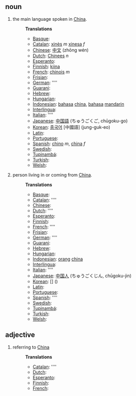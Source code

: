 == noun ==
#the main language spoken in [[China]].
#:
#:'''Translations'''
#:*[[Basque]]: [[]]
#:*[[Catalan]]: [[xinès]] ''m'' [[xinesa]] ''f''
#:*[[Chinese]]: [[中文]] (zhōng wén)
#:*[[Dutch]]: [[Chinees]] ''n''
#:*[[Esperanto]]: [[]]
#:*[[Finnish]]: [[kiina]]
#:*[[French]]: [[chinois]] ''m''
#:*[[Frisian]]: [[]]
#:*[[German]]: [[]] ''''
#:*[[Guarani]]: [[]]
#:*[[Hebrew]]: [[]]
#:*[[Hungarian]]: [[]]
#:*[[Indonesian]]: [[bahasa]] [[china]], [[bahasa]] [[mandarin]]
#:*[[Interlingua]]: [[]]
#:*[[Italian]]: [[]] ''''
#:*[[Japanese]]: [[中国語]] (ちゅうごくご, chūgoku-go)
#:*[[Korean]]: [[중국어]] [中國語] (jung-guk-eo)
#:*[[Latin]]: [[]]
#:*[[Portuguese]]: [[]]
#:*[[Spanish]]: [[chino]] ''m'', [[china]] ''f''
#:*[[Swedish]]: [[]]
#:*[[Tupinambá]]: [[]]
#:*[[Turkish]]: [[]]
#:*[[Welsh]]: [[]]
#:
#person living in or coming from [[China]].
#:
#:'''Translations'''
#:*[[Basque]]: [[]]
#:*[[Catalan]]: [[]] ''''
#:*[[Chinese]]: [[]]
#:*[[Dutch]]: [[]] ''''
#:*[[Esperanto]]: [[]]
#:*[[Finnish]]: [[]]
#:*[[French]]: [[]] ''''
#:*[[Frisian]]: [[]]
#:*[[German]]: [[]] ''''
#:*[[Guarani]]: [[]]
#:*[[Hebrew]]: [[]]
#:*[[Hungarian]]: [[]]
#:*[[Indonesian]]: [[orang]] [[china]]
#:*[[Interlingua]]: [[]]
#:*[[Italian]]: [[]] ''''
#:*[[Japanese]]: [[中国人]] (ちゅうごくじん, chūgoku-jin)
#:*[[Korean]]: [[]] [] ()
#:*[[Latin]]: [[]]
#:*[[Portuguese]]: [[]]
#:*[[Spanish]]: [[]] ''''
#:*[[Swedish]]: [[]]
#:*[[Tupinambá]]: [[]]
#:*[[Turkish]]: [[]]
#:*[[Welsh]]: [[]]

== adjective ==
#referring to [[China]]
#:
#:'''Translations'''
#:*[[Catalan]]: [[]] ''''
#:*[[Dutch]]: [[]]
#:*[[Esperanto]]: [[]]
#:*[[Finnish]]: [[]]
#:*[[French]]: [[]]